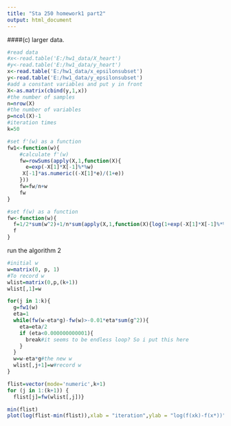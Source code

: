 ---
title: "Sta 250 homework1 part2"
output: html_document
---
####(c) larger data.
```{r}
#read data
#x<-read.table('E:/hw1_data/X_heart')
#y<-read.table('E:/hw1_data/y_heart')
x<-read.table('E:/hw1_data/x_epsilonsubset')
y<-read.table('E:/hw1_data/y_epsilonsubset')
#add a constant variables and put y in front
X<-as.matrix(cbind(y,1,x))
#the number of samples
n=nrow(X)
#the number of variables
p=ncol(X)-1
#iteration times
k=50
```

```{r fw1}
#set f'(w) as a function
fw1<-function(w){
    #calculate f'(w)
    fw=rowSums(apply(X,1,function(X){
      e=exp(-X[1]*X[-1]%*%w)
     X[-1]*as.numeric((-X[1]*e)/(1+e))
    }))
    fw=fw/n+w
    fw
}
```

```{r fw}
#set f(w) as a function
fw<-function(w){
  f=1/2*sum(w^2)+1/n*sum(apply(X,1,function(X){log(1+exp(-X[1]*X[-1]%*%w))}))
  f
}
```
run the algorithm 2
```{r}
#initial w
w=matrix(0, p, 1)
#To record w
wlist=matrix(0,p,(k+1))
wlist[,1]=w

for(j in 1:k){
  g=fw1(w)
  eta=1
  while(fw(w-eta*g)-fw(w)>-0.01*eta*sum(g^2)){
    eta=eta/2
    if (eta<0.000000000001){
      break#it seems to be endless loop? So i put this here
    }
  }
  w=w-eta*g#the new w
  wlist[,j+1]=w#record w
}
```

```{r}
flist=vector(mode='numeric',k+1)
for (j in 1:(k+1)) {
  flist[j]=fw(wlist[,j])}
```

```{r}
min(flist)
plot(log(flist-min(flist)),xlab = "iteration",ylab = "log(f(xk)-f(x*))",main = "Gradient Descent with backtracking line search for bigger data")
```